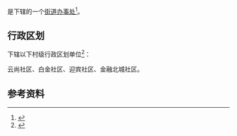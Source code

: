 {{中国乡级行政区|52/01/13/007/000}}

'''{{PAGENAMEBASE}}'''是{{PRC admin/fullname|52/01/13/007/000|3}}下辖的一个[[街道办事处|街道办事处]]<ref>{{PRC admin/ref sgc|{{PRC admin/parent|52/01/13/007/000}}}}</ref>。

== 行政区划 ==
{{PAGENAMEBASE}}下辖以下村级行政区划单位<ref>{{PRC admin/ref sgc|52/01/13/007/000}}</ref>：

云尚社区、白金社区、迎宾社区、金融北城社区。

== 参考资料 ==
{{reflist}}

{{贵州行政区划小作品}}
{{PRC admin/navcat|52/01/13/007/000}}
